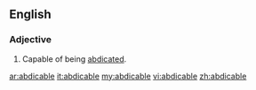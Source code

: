 ==English==

===Adjective===
{{en-adj}}

# Capable of being [[abdicated]].

[[ar:abdicable]]
[[it:abdicable]]
[[my:abdicable]]
[[vi:abdicable]]
[[zh:abdicable]]